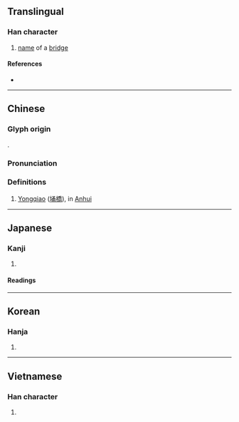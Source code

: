 {{character info/new}}
==Translingual==

===Han character===
{{Han char|rn=32|rad=土|as=07|sn=10|four=47127|canj=GNIB|ids=⿰土甬}}

# [[name]] of a [[bridge]]

====References====
* {{Han ref|kx=0229.240|dkj=05112|dj=0465.140|hdz=10447.140|uh=57C7|ud=22471|bh=D155|bd=53589}}

----

==Chinese==
{{zh-forms}}

===Glyph origin===
{{Han etym}}
{{Han compound|土|甬|ls=psc|c1=s|c2=p|t1=earth}}.

===Pronunciation===
{{zh-pron
|m=yǒng
|c=cung1,jung2,tung2
|mc=y
|oc=y
|cat=
}}

===Definitions===
{{zh-hanzi}}

# [[Yongqiao]] ([[埇橋]]), in [[Anhui]]

----

==Japanese==

===Kanji===
{{ja-kanji|grade=|rs=土07}}

# {{rfdef|ja|sort=土07}}

====Readings====
{{ja-readings|on=[[よう]] (yō), [[ゆ]] (yu)|kun=[[おきつち]] (okitsuchi)}}

----

==Korean==

===Hanja===
{{ko-hanja|hangeul=용}}

# {{rfdef|ko|sort=土07}}

----

==Vietnamese==

===Han character===
{{vi-hantu|thõng|rs=土07}}

# {{rfdef|vi|sort=土07}}
